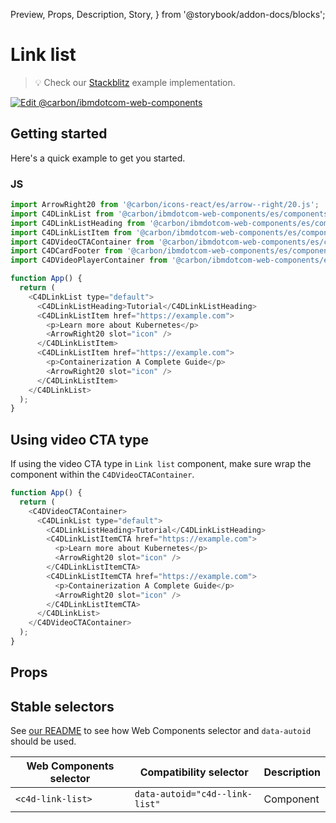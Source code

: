   Preview,
  Props,
  Description,
  Story,
} from '@storybook/addon-docs/blocks';

# Link list

> 💡 Check our
> [Stackblitz](https://stackblitz.com/github/carbon-design-system/carbon-for-ibm-dotcom/tree/main/packages/web-components/examples/stackblitz/components-react/link-list)
> example implementation.

[![Edit @carbon/ibmdotcom-web-components](https://developer.stackblitz.com/img/open_in_stackblitz.svg)](https://stackblitz.com/github/carbon-design-system/carbon-for-ibm-dotcom/tree/main/packages/web-components/examples/codesandbox/components-react/link-list)

## Getting started

Here's a quick example to get you started.

### JS

```javascript
import ArrowRight20 from '@carbon/icons-react/es/arrow--right/20.js';
import C4DLinkList from '@carbon/ibmdotcom-web-components/es/components-react/link-list/link-list';
import C4DLinkListHeading from '@carbon/ibmdotcom-web-components/es/components-react/link-list/link-list-heading';
import C4DLinkListItem from '@carbon/ibmdotcom-web-components/es/components-react/link-list/link-list-item';
import C4DVideoCTAContainer from '@carbon/ibmdotcom-web-components/es/components-react/cta/video-cta-container';
import C4DCardFooter from '@carbon/ibmdotcom-web-components/es/components-react/card/card-footer';
import C4DVideoPlayerContainer from '@carbon/ibmdotcom-web-components/es/components-react/video-player/video-player-container';

function App() {
  return (
    <C4DLinkList type="default">
      <C4DLinkListHeading>Tutorial</C4DLinkListHeading>
      <C4DLinkListItem href="https://example.com">
        <p>Learn more about Kubernetes</p>
        <ArrowRight20 slot="icon" />
      </C4DLinkListItem>
      <C4DLinkListItem href="https://example.com">
        <p>Containerization A Complete Guide</p>
        <ArrowRight20 slot="icon" />
      </C4DLinkListItem>
    </C4DLinkList>
  );
}
```

## Using video CTA type

If using the video CTA type in `Link list` component, make sure wrap the
component within the `C4DVideoCTAContainer`.

```javascript
function App() {
  return (
    <C4DVideoCTAContainer>
      <C4DLinkList type="default">
        <C4DLinkListHeading>Tutorial</C4DLinkListHeading>
        <C4DLinkListItemCTA href="https://example.com">
          <p>Learn more about Kubernetes</p>
          <ArrowRight20 slot="icon" />
        </C4DLinkListItemCTA>
        <C4DLinkListItemCTA href="https://example.com">
          <p>Containerization A Complete Guide</p>
          <ArrowRight20 slot="icon" />
        </C4DLinkListItemCTA>
      </C4DLinkList>
    </C4DVideoCTAContainer>
  );
}
```

## Props

<Props of={PropTypesRef} />

## Stable selectors

See
[our README](https://github.com/carbon-design-system/carbon-for-ibm-dotcom/tree/main/packages/web-components#stable-selectors-for-analytics-and-integratione2e-testing-in-web-components)
to see how Web Components selector and `data-autoid` should be used.

| Web Components selector | Compatibility selector         | Description |
| ----------------------- | ------------------------------ | ----------- |
| `<c4d-link-list>`       | `data-autoid="c4d--link-list"` | Component   |

<Description markdown={contributing} />

